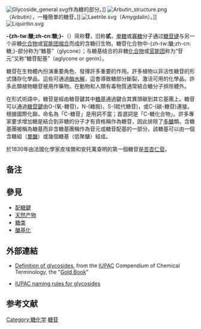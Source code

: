 {{Expand language|1=en|time=2021-04-29T09:40:15+00:00}}
{{noteTA|1=zh-tw:醣苷;zh-cn:糖苷;zh-hk:糖苷;|2=zh-tw:醣類;zh-cn:糖类;zh-hk:糖類;|3=zh-tw:醣基;zh-cn:糖基;zh-hk:糖基;|4=zh-tw:非醣;zh-cn:非糖;zh-hk:非糖;|5=zh-tw:含醣;zh-cn:含糖;zh-hk:含糖;}}
[[File:Glycoside_general.svg|thumb]]作為糖的部分。]]
[[File:Arbutin_structure.png|thumb]]（Arbutin），一種簡單的糖苷。]]
[[File:Laetrile.svg|thumb]]（Amygdalin）。]]
[[File:Liquiritin.svg|thumb]]

'''-{zh-tw:醣;zh-cn:糖;}-{{zy|苷|gān|ㄍㄢ}}'''{{NoteTag|1=另有一术语 '''配糖体'''，在中国大陆指的是“苷元”（aglycone）<ref>https://www.termonline.cn/word/55323/1#s1</ref>，而在台湾指的是“糖苷”（glycoside）本身<ref>http://terms.naer.edu.tw/detail/350718/</ref>；因此中文“配糖体”意义容易混淆，不利沟通。至於用語“配醣類”較為少見，有些臺灣學者<ref>https://highscope.ch.ntu.edu.tw/wordpress/?p=41161</ref>將之等同於“配醣體”即“苷類”。}}（{{lang-en|Glycoside}}）简称'''苷'''，旧称'''甙'''，[[单糖|单糖]]或[[寡糖|寡糖]]分子通过[[糖苷键|糖苷键]]与另一个非糖[[化合物|化合物]]或[[官能团|官能团]][[缩合|缩合]]而成的含糖衍生物。糖苷化合物中-{zh-tw:醣;zh-cn:糖;}-部分称为“糖基”（glycone）；与糖基结合的非糖[[化合物|化合物]]或[[官能团|官能团]]称为“苷元”又称“糖苷配基”（aglycone or genin）。

糖苷在生物體內扮演重要角色、發揮許多重要的作用。許多植物以非活性糖苷的形式儲存化學品。這些可通過[[酶|酶]][[水解|水解]]，這會導致糖部分斷裂，激活可用的化學品。許多此類植物糖苷被用作藥物。在動物和人類有毒物質通常結合糖分子排除體外。

在形式術語中，糖苷是經由糖苷鍵其中[[糖基|糖基]]通過鍵合其異頭碳到其它基團上。糖苷可以通過[[糖苷鍵|糖苷鍵]]由O-(氧-糖苷)，N-(糖胺)，S-(硫代糖苷)，或C-(碳-糖苷)連接。根據國際化聯，命名為「C-糖苷」是用詞不當；首選詞是「C-糖化合物」。許多專家要求增加糖是結合到非糖的分子才有資格稱作為糖苷，因此排除了[[多醣|多醣]]類。含糖基團被稱為糖基而非含糖基團稱作為苷元或糖苷配基的一部分。該糖基可以由一個含糖組（[[單醣|單醣]]）或幾個糖基（低聚醣）組成。

於1830年由法國化學家皮埃爾和安托萬查明的第一個糖苷是[[苦杏仁苷|苦杏仁苷]]。

==备注==
{{NoteFoot}}

== 參見 ==
* [[配糖鍵|配糖鍵]]
* [[天然产物|天然产物]]
* [[糖类|糖类]]
* [[醣基化|醣基化]]

== 外部連結 ==
* {{En}}[https://web.archive.org/web/20090915050324/http://www.iupac.org/goldbook/G02661.pdf Definition of glycosides], from the [[IUPAC|IUPAC]] Compendium of Chemical Terminology, the "[[Gold_Book|Gold Book]]"
* {{En}}[https://web.archive.org/web/20161112074844/http://www.chem.qmul.ac.uk/iupac/2carb/33.html IUPAC naming rules for glycosides]

==参考文献==
{{reflist}}

{{糖苷}}

{{Authority control}}
[[Category:糖化学|Category:糖化学]]
[[Category:糖苷|]]